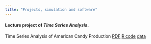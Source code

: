 ```yaml
---
title: "Projects, simulation and software"
---
```


#### Lecture project of *Time Series Analysis*.

Time Series Analysis of American Candy Production [PDF](./docs/report.pdf) [R code](./docs/tsproject.R) [data](./docs/candy_production.csv)


